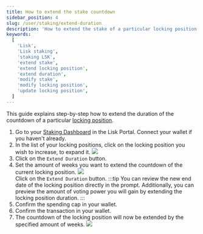 ```yaml
---
title: How to extend the stake countdown
sidebar_position: 4
slug: /user/staking/extend-duration
description: 'How to extend the stake of a particular locking position.'
keywords:
  [
    'Lisk',
    'Lisk staking',
    'staking LSK',
    'extend stake',
    'extend locking position',
    'extend duration',
    'modify stake',
    'modify locking position',
    'update locking position',
  ]
---
```



This guide explains step-by-step how to extend the duration of the countdown of a particular [locking position](overview#locking-positions).

1. Go to your [Staking Dashboard](https://portal.lisk.com/staking/dashboard) in the Lisk Portal.
    Connect your wallet if you haven't already.
2. In the list of your locking positions, click on the locking position you wish to increase, to expand it.
    <img src={positions} /><br />
3. Click on the `Extend Duration` button.
4. Set the amount of weeks you want to extend the countdown of the current locking position.
    <img src={extend} /><br />
    Click on the `Extend Duration` button.
    :::tip
    You can review the new end date of the locking position directly in the prompt.
    Additionally, you can preview the amount of voting power you will gain by extending the locking position duration.
    :::
4. Confirm the spending cap in your wallet.
5. Confirm the transaction in your wallet.
6. The countdown of the locking position will now be extended by the specified amount of weeks.
    <img src={extended} /><br />